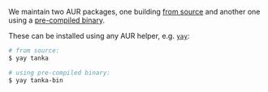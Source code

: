 We maintain two AUR packages, one building [from
source](https://aur.archlinux.org/packages/tanka/) and another one using a
[pre-compiled binary](https://aur.archlinux.org/packages/tanka-bin/).

These can be installed using any AUR helper, e.g. [`yay`](https://github.com/Jguer/yay):

```bash
# from source:
$ yay tanka

# using pre-compiled binary:
$ yay tanka-bin
```

